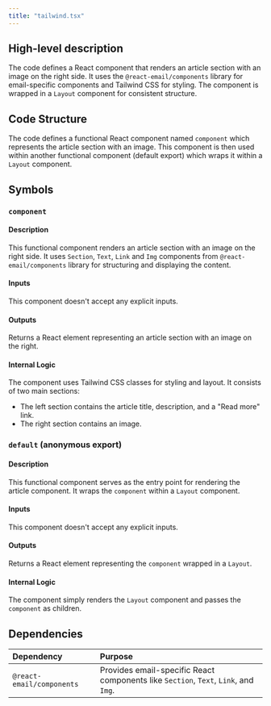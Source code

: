 ```yaml
---
title: "tailwind.tsx"
---
```


## High-level description
The code defines a React component that renders an article section with an image on the right side. It uses the `@react-email/components` library for email-specific components and Tailwind CSS for styling. The component is wrapped in a `Layout` component for consistent structure.

## Code Structure
The code defines a functional React component named `component` which represents the article section with an image. This component is then used within another functional component (default export) which wraps it within a `Layout` component.

## Symbols

### `component`
#### Description
This functional component renders an article section with an image on the right side. It uses `Section`, `Text`, `Link` and `Img` components from `@react-email/components` library for structuring and displaying the content.

#### Inputs
This component doesn't accept any explicit inputs.

#### Outputs
Returns a React element representing an article section with an image on the right.

#### Internal Logic
The component uses Tailwind CSS classes for styling and layout. It consists of two main sections:
- The left section contains the article title, description, and a "Read more" link.
- The right section contains an image.

### `default` (anonymous export)
#### Description
This functional component serves as the entry point for rendering the article component. It wraps the `component` within a `Layout` component.

#### Inputs
This component doesn't accept any explicit inputs.

#### Outputs
Returns a React element representing the `component` wrapped in a `Layout`.

#### Internal Logic
The component simply renders the `Layout` component and passes the `component` as children.

## Dependencies
| Dependency | Purpose |
|:-----------|:--------|
| `@react-email/components` | Provides email-specific React components like `Section`, `Text`, `Link`, and `Img`. |

